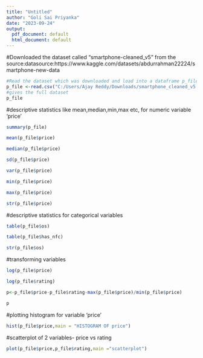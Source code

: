 ---
title: "Untitled"
author: "Goli Sai Priyanka"
date: "2023-09-24"
output:
  pdf_document: default
  html_document: default
---
#Downloaded the dataset called "smartphone-cleaned_v5" from the source:datasource:https://www.kaggle.com/datasets/abdurrahman22224/smartphone-new-data

```{r}
#Read the dataset which was downloaded and load into a dataframe p_file
p_file <-read.csv("C:/Users/Ajay Reddy/Downloads/smartphone_cleaned_v5.csv")
#gives the full dataset
p_file
```
#descriptive statistics like mean,median,min,max etc, for numeric variable 'price'

```{r}
summary(p_file)

mean(p_file$price)

median(p_file$price)

sd(p_file$price)

var(p_file$price)

min(p_file$price)

max(p_file$price)

str(p_file$price)
```
#descriptive statistics for categorical variables

```{r}
table(p_file$os)

table(p_file$has_nfc)

str(p_file$os)
```
#transforming variables

```{r}
log(p_file$price)

log(p_file$rating)

p<-p_file$price-p_file$rating-max(p_file$price)/min(p_file$price)

p
```
#plotting histogram for variable 'price'

```{r}
hist(p_file$price,main = "HISTOGRAM OF price")
```
#scatterplot of 2 variables- price vs rating

```{r}
plot(p_file$price,p_file$rating,main ="scatterplot")
```





